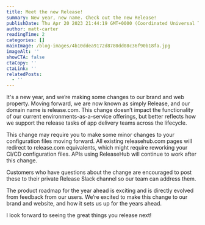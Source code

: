 ```yaml
---
title: Meet the new Release!
summary: New year, new name. Check out the new Release!
publishDate: Thu Apr 20 2023 21:44:19 GMT+0000 (Coordinated Universal Time)
author: matt-carter
readingTime: 2
categories: []
mainImage: /blog-images/4b10ddea9172d8780dd08c36f90b18fa.jpg
imageAlt: ''
showCTA: false
ctaCopy: ''
ctaLink: ''
relatedPosts:
  - ''
---
```


It's a new year, and we’re making some changes to our brand and web property. Moving forward, we are now known as simply Release, and our domain name is release.com. This change doesn’t impact the functionality of our current environments-as-a-service offerings, but better reflects how we support the release tasks of app delivery teams across the lifecycle.

This change may require you to make some minor changes to your configuration files moving forward. All existing releasehub.com pages will redirect to release.com equivalents, which might require reworking your CI/CD configuration files. APIs using ReleaseHub will continue to work after this change.

Customers who have questions about the change are encouraged to post these to their private Release Slack channel so our team can address them.

The product roadmap for the year ahead is exciting and is directly evolved from feedback from our users. We’re excited to make this change to our brand and website, and how it sets us up for the years ahead.

I look forward to seeing the great things you release next!